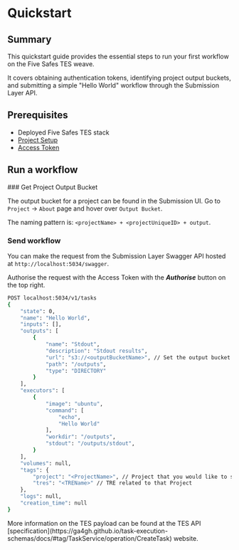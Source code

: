 
# Quickstart

## Summary

This quickstart guide provides the essential steps to run your first workflow on the Five Safes TES weave. 

It covers obtaining authentication tokens, identifying project output buckets, and submitting a simple "Hello World" workflow through the Submission Layer API. 

## Prerequisites

- Deployed Five Safes TES stack
- [Project Setup](/five_safes_tes/guides/project_setup)
- [Access Token](/five_safes_tes/guides/get_token)

## Run a workflow
<Steps>
### Get Project Output Bucket

The output bucket for a project can be found in the Submission UI.
Go to `Project` -> `About` page and hover over `Output Bucket`.

The naming pattern is: `<projectName> + <projectUniqueID> + output`.

### Send workflow

You can make the request from the Submission Layer Swagger API hosted at `http://localhost:5034/swagger`.

Authorise the request with the Access Token with the **_Authorise_** button on the top right.

```bash copy
POST localhost:5034/v1/tasks
{
    "state": 0,
    "name": "Hello World",
    "inputs": [],
    "outputs": [
        {
            "name": "Stdout",
            "description": "Stdout results",
            "url": "s3://<outputBucketName>", // Set the output bucket
            "path": "/outputs",
            "type": "DIRECTORY"
        }
    ],
    "executors": [
        {
            "image": "ubuntu",
            "command": [
                "echo",
                "Hello World"
            ],
            "workdir": "/outputs",
            "stdout": "/outputs/stdout",
        }
    ],
    "volumes": null,
    "tags": {
        "project": "<ProjectName>", // Project that you would like to submit to.
        "tres": "<TREName>" // TRE related to that Project
    },
    "logs": null,
    "creation_time": null
}

```
<Callout type="info">
More information on the TES payload can be found at the TES API [specification](https://ga4gh.github.io/task-execution-schemas/docs/#tag/TaskService/operation/CreateTask) website.
</Callout>


</Steps>
